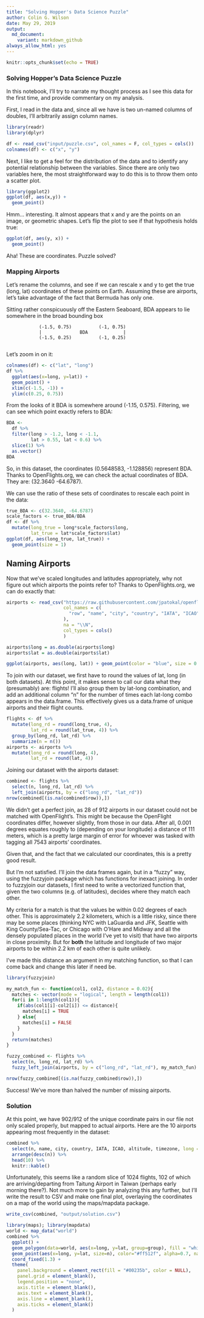 ```yaml
---
title: "Solving Hopper's Data Science Puzzle"
author: Colin G. Wilson
date: May 29, 2019
output:
  md_document:
    variant: markdown_github
always_allow_html: yes
---
```


```r
knitr::opts_chunk$set(echo = TRUE)
```

### Solving Hopper's Data Science Puzzle

In this notebook, I'll try to narrate my thought process as I see this data for the first time, and provide commentary on my analysis.

First, I read in the data and, since all we have is two un-named columns of doubles, I'll arbitrarily assign column names.
```r
library(readr)
library(dplyr)

df <- read_csv("input/puzzle.csv", col_names = F, col_types = cols())
colnames(df) <- c("x", "y")
```
Next, I like to get a feel for the distribution of the data and to identify any potential relationship between the variables. Since there are only two variables here, the most straightforward way to do this is to throw them onto a scatter plot.
```r
library(ggplot2)
ggplot(df, aes(x,y)) +
  geom_point()
```

Hmm... interesting. It almost appears that x and y are the points on an image, or geometric shapes. Let's flip the plot to see if that hypothesis holds true:
```r
ggplot(df, aes(y, x)) +
  geom_point()
```

Aha! These are coordinates. Puzzle solved?

### Mapping Airports

Let's rename the columns, and see if we can rescale x and y to get the true (long, lat) coordinates of these points on Earth. Assuming these are airports, let's take advantage of the fact that Bermuda has only one.

Sitting rather conspicuously off the Eastern Seaboard, BDA appears to lie somewhere in the broad bounding box

                (-1.5, 0.75)          (-1, 0.75)
                |              BDA             |
                (-1.5, 0.25)          (-1, 0.25)
                
Let's zoom in on it:
```r
colnames(df) <- c("lat", "long")
df %>%
  ggplot(aes(x=long, y=lat)) + 
  geom_point() + 
  xlim(c(-1.5, -1)) +
  ylim(c(0.25, 0.75))
```

From the looks of it BDA is somewhere around (-1.15, 0.575). Filtering, we can see which point exactly refers to BDA:
```r
BDA <- 
  df %>%
  filter(long > -1.2, long < -1.1,
         lat > 0.55, lat < 0.6) %>%
  slice(1) %>%
  as.vector()
BDA
```
So, in this dataset, the coordinates (0.5648583, -1.128856) represent BDA. Thanks to OpenFlights.org, we can check the actual coordinates of BDA. They are: (32.3640 -64.6787).

We can use the ratio of these sets of coordinates to rescale each point in the data:
```r
true_BDA <- c(32.3640, -64.6787)
scale_factors <- true_BDA/BDA
df <- df %>%
  mutate(long_true = long*scale_factors$long,
         lat_true = lat*scale_factors$lat)
ggplot(df, aes(long_true, lat_true)) +
  geom_point(size = 1)
```

## Naming Airports

Now that we've scaled longitudes and latitudes appropriately, why not figure out which airports the points refer to? Thanks to OpenFlights.org, we can do exactly that:

```r
airports <- read_csv("https://raw.githubusercontent.com/jpatokal/openflights/master/data/airports.dat",
                     col_names = c(
                       "row", "name", "city", "country", "IATA", "ICAO", "lat", "long", "altitude", "timezone", "DST", "tz", "type", "source"
                     ),
                     na = "\\N",
                     col_types = cols()
                     )

airports$long = as.double(airports$long)
airports$lat = as.double(airports$lat)

ggplot(airports, aes(long, lat)) + geom_point(color = "blue", size = 0.5) + ggtitle("All 7543 Airports in the World (per OpenFlights.org)")
```
To join with our dataset, we first have to round the values of lat, long (in both datasets). At this point, it makes sense to call our data what they (presumably) are: flights! I'll also group them by lat-long combination, and add an additional column "n" for the number of times each lat-long combo appears in the data.frame. This effectively gives us a data.frame of unique airports and their flight counts.
```r
flights <- df %>%
  mutate(long_rd = round(long_true, 4),
         lat_rd = round(lat_true, 4)) %>%
  group_by(long_rd, lat_rd) %>%
  summarize(n = n())
airports <- airports %>%
  mutate(long_rd = round(long, 4),
         lat_rd = round(lat, 4))
```

Joining our dataset with the airports dataset:
```r
combined <- flights %>%
  select(n, long_rd, lat_rd) %>%
  left_join(airports, by = c("long_rd", "lat_rd"))
nrow(combined[(is.na(combined$row)),])
```
We didn't get a perfect join, as 28 of 912 airports in our dataset could not be matched with OpenFlight's. This might be because the OpenFlight coordinates differ, however slightly, from those in our data. After all, 0.001 degrees equates roughly to (depending on your longitude) a distance of 111 meters, which is a pretty large margin of error for whoever was tasked with tagging all 7543 airports' coordinates.

Given that, and the fact that we calculated our coordinates, this is a pretty good result. 

But I'm not satisfied. I'll join the data frames again, but in a "fuzzy" way, using the fuzzyjoin package which has functions for inexact joining. In order to fuzzyjoin our datasets, I first need to write a vectorized function that, given the two columns (e.g. of latitudes), decides where they match each other.

My criteria for a match is that the values be within 0.02 degrees of each other. This is approximately 2.2 kilometers, which is a little risky, since there may be some places (thinking NYC with LaGuardia and JFK, Seattle with King County/Sea-Tac, or Chicago with O'Hare and Midway and all the densely populated places in the world I've yet to visit) that have two airports in close proximity. But for **both** the latitude and longitude of two major airports to be within 2.2 km of each other is quite unlikely.

I've made this distance an argument in my matching function, so that I can come back and change this later if need be.

```r
library(fuzzyjoin)

my_match_fun <- function(col1, col2, distance = 0.02){
  matches <- vector(mode = "logical", length = length(col1))
  for(i in 1:length(col1)){
    if(abs(col1[i]-col2[i]) <= distance){
      matches[i] = TRUE
    } else{
      matches[i] = FALSE
    }
  }
  return(matches)
}

fuzzy_combined <- flights %>%
  select(n, long_rd, lat_rd) %>%
  fuzzy_left_join(airports, by = c("long_rd", "lat_rd"), my_match_fun)

nrow(fuzzy_combined[(is.na(fuzzy_combined$row)),])
```

Success! We've more than halved the number of missing airports. 

### Solution

At this point, we have 902/912 of the unique coordinate pairs in our file not only scaled properly, but mapped to actual airports. Here are the 10 airports appearing most frequently in the dataset:

```r
combined %>%
  select(n, name, city, country, IATA, ICAO, altitude, timezone, long = long_rd, lat = lat_rd) %>%
  arrange(desc(n)) %>%
  head(10) %>%
  knitr::kable()
```


Unfortunately, this seems like a random slice of 1024 flights, 102 of which are arriving/departing from Taitung Airport in Taiwan (perhaps early morning there?). Not much more to gain by analyzing this any further, but I'll write the result to CSV and make one final plot, overlaying the coordinates on a map of the world using the maps/mapdata package.

```r
write_csv(combined, "output/solution.csv")

library(maps); library(mapdata)
world <- map_data("world")
combined %>% 
  ggplot() +
  geom_polygon(data=world, aes(x=long, y=lat, group=group), fill = "white", color = "#adadad", size=0.5) +
  geom_point(aes(x=long, y=lat, size=n), color="#ff512f", alpha=0.7, na.rm = T) +
  coord_fixed(1.3) +
  theme(
    panel.background = element_rect(fill = "#00235b", color = NULL),
    panel.grid = element_blank(),
    legend.position = "none",
    axis.title = element_blank(),
    axis.text = element_blank(),
    axis.line = element_blank(),
    axis.ticks = element_blank()
  )
```